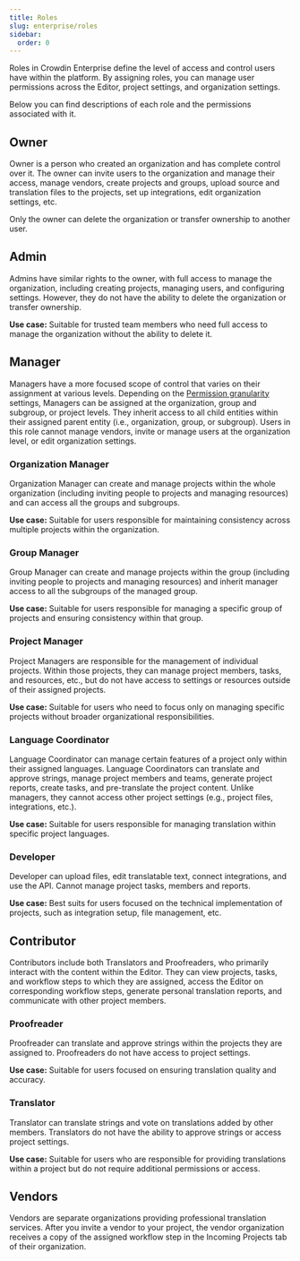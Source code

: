 ```yaml
---
title: Roles
slug: enterprise/roles
sidebar:
  order: 0
---
```



Roles in Crowdin Enterprise define the level of access and control users have within the platform. By assigning roles, you can manage user permissions across the Editor, project settings, and organization settings.

Below you can find descriptions of each role and the permissions associated with it.

## Owner

Owner is a person who created an organization and has complete control over it. The owner can invite users to the organization and manage their access, manage vendors, create projects and groups, upload source and translation files to the projects, set up integrations, edit organization settings, etc.

<Aside>
  Only the owner can delete the organization or transfer ownership to another user.
</Aside>

## Admin

Admins have similar rights to the owner, with full access to manage the organization, including creating projects, managing users, and configuring settings. However, they do not have the ability to delete the organization or transfer ownership.

**Use case:** Suitable for trusted team members who need full access to manage the organization without the ability to delete it.

## Manager

Managers have a more focused scope of control that varies on their assignment at various levels. Depending on the [Permission granularity](/enterprise/permissions-granularity-mode/#permissions) settings, Managers can be assigned at the organization, group and subgroup, or project levels. They inherit access to all child entities within their assigned parent entity (i.e., organization, group, or subgroup). Users in this role cannot manage vendors, invite or manage users at the organization level, or edit organization settings.

### Organization Manager

Organization Manager can create and manage projects within the whole organization (including inviting people to projects and managing resources) and can access all the groups and subgroups.

**Use case:** Suitable for users responsible for maintaining consistency across multiple projects within the organization.

### Group Manager

Group Manager can create and manage projects within the group (including inviting people to projects and managing resources) and inherit manager access to all the subgroups of the managed group.

**Use case:** Suitable for users responsible for managing a specific group of projects and ensuring consistency within that group.

### Project Manager

Project Managers are responsible for the management of individual projects. Within those projects, they can manage project members, tasks, and resources, etc., but do not have access to settings or resources outside of their assigned projects.

**Use case:** Suitable for users who need to focus only on managing specific projects without broader organizational responsibilities.

### Language Coordinator

Language Coordinator can manage certain features of a project only within their assigned languages. Language Coordinators can translate and approve strings, manage project members and teams, generate project reports, create tasks, and pre-translate the project content. Unlike managers, they cannot access other project settings (e.g., project files, integrations, etc.).

**Use case:** Suitable for users responsible for managing translation within specific project languages.

### Developer

Developer сan upload files, edit translatable text, connect integrations, and use the API. Cannot manage project tasks, members and reports.

**Use case:** Best suits for users focused on the technical implementation of projects, such as integration setup, file management, etc.

## Contributor

Contributors include both Translators and Proofreaders, who primarily interact with the content within the Editor. They can view projects, tasks, and workflow steps to which they are assigned, access the Editor on corresponding workflow steps, generate personal translation reports, and communicate with other project members.

### Proofreader

Proofreader can translate and approve strings within the projects they are assigned to. Proofreaders do not have access to project settings.

**Use case:** Suitable for users focused on ensuring translation quality and accuracy.

### Translator
Translator can translate strings and vote on translations added by other members. Translators do not have the ability to approve strings or access project settings.

**Use case:** Suitable for users who are responsible for providing translations within a project but do not require additional permissions or access.

## Vendors

Vendors are separate organizations providing professional translation services. After you invite a vendor to your project, the vendor organization receives a copy of the assigned workflow step in the Incoming Projects tab of their organization.